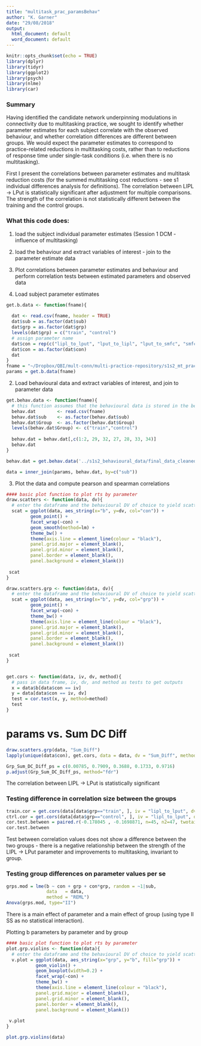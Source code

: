 ```yaml
---
title: "multitask_prac_paramsBehav"
author: "K. Garner"
date: "29/08/2018"
output:
  html_document: default
  word_document: default
---
```


```r
knitr::opts_chunk$set(echo = TRUE)
library(dplyr)
library(tidyr)
library(ggplot2)
library(psych)
library(nlme)
library(car)
```

### Summary
Having identified the candidate network underpinning modulations in connectivity due to multitasking practice, we sought to identify whether parameter estimates for each subject correlate with the observed behaviour, and whether correlation differences are different between groups. We would expect the parameter estimates to correspond to practice-related reductions in multitasking costs, rather than to reductions of response time under single-task conditions (i.e. when there is no multitasking).

First I present the correlations between parameter estimates and multitask reduction costs (for the summed multitasking cost reductions - see s1 individual differences analysis for definitions). The correlation between LIPL -> LPut is statistically significant after adjustment for multiple comparisons. The strength of the correlation is not statistically different between the training and the control groups.

### What this code does:
1. load the subject individual parameter estimates (Session 1 DCM - influence of multitasking)
2. load the behaviour and extract variables of interest - join to the parameter estimate data
3. Plot correlations between parameter estimates and behaviour and perform correlation tests between estimated parameters and observed data

1. Load subject parameter estimates
```r

get.b.data <- function(fname){
  
  dat <- read.csv(fname, header = TRUE)
  dat$sub = as.factor(dat$sub)
  dat$grp = as.factor(dat$grp)
  levels(dat$grp) = c("train", "control")
  # assign parameter name
  dat$con = rep(c("lipl_to_lput", "lput_to_lipl", "lput_to_smfc", "smfc_to_lipl", "smfc_to_lput"), times = length(levels(dat$sub)))
  dat$con = as.factor(dat$con)
  dat
}
fname = "~/Dropbox/QBI/mult-conn/multi-practice-repository/s1s2_mt_practice_dcm_analysis_outdata/behav_correlations/sub_b_params.csv"
params = get.b.data(fname)
```

2. Load behavioural data and extract variables of interest, and join to parameter data
```r

get.behav.data <- function(fname){
  # this function assumes that the behavioural data is stored in the below folder
  behav.dat        <- read.csv(fname)
  behav.dat$sub    <- as.factor(behav.dat$sub)
  behav.dat$Group  <- as.factor(behav.dat$Group)
  levels(behav.dat$Group) <- c("train","control")
  
  behav.dat = behav.dat[,c(1:2, 29, 32, 27, 28, 33, 34)]
  behav.dat
}

behav.dat = get.behav.data('../s1s2_behavioural_data/final_data_cleaned_250ms_to_3_sdevs_1331_recode.csv')

data = inner_join(params, behav.dat, by=c("sub"))
```

3. Plot the data and compute pearson and spearman correlations
```r
#### basic plot function to plot rts by parameter
draw.scatters <- function(data, dv){
  # enter the dataframe and the behavioural DV of choice to yield scatter plot of b_param by    dv
  scat = ggplot(data, aes_string(x="b", y=dv, col="con")) + 
         geom_point() +
         facet_wrap(~con) +
         geom_smooth(method=lm) +
         theme_bw() +
         theme(axis.line = element_line(colour = "black"),
         panel.grid.major = element_blank(),
         panel.grid.minor = element_blank(),
         panel.border = element_blank(),
         panel.background = element_blank())
          
 scat
}

draw.scatters.grp <- function(data, dv){
  # enter the dataframe and the behavioural DV of choice to yield scatter plot of b_param by    dv
  scat = ggplot(data, aes_string(x="b", y=dv, col="grp")) + 
         geom_point() +
         facet_wrap(~con) +
         theme_bw() +
         theme(axis.line = element_line(colour = "black"),
         panel.grid.major = element_blank(),
         panel.grid.minor = element_blank(),
         panel.border = element_blank(),
         panel.background = element_blank())
          
 scat
}


get.cors <- function(data, iv, dv, method){
  # pass in data frame, iv, dv, and method as tests to get outputs
  x = data$b[data$con == iv]
  y = data[data$con == iv, dv]
  test = cor.test(x, y, method=method)
  test
}
```


# params vs. Sum DC Diff
```r
draw.scatters.grp(data, "Sum_Diff")
lapply(unique(data$con), get.cors, data = data, dv = "Sum_Diff", method="spearman")
```
```r
Grp_Sum_DC_Diff_ps = c(0.00785, 0.7909, 0.3688, 0.1733, 0.9716)
p.adjust(Grp_Sum_DC_Diff_ps, method="fdr")
```
The correlation between LIPL -> LPut is statistically significant

### Testing difference in correlation size between the groups
```r
train.cor = get.cors(data[data$grp=="train", ], iv = "lipl_to_lput", dv = "Sum_Diff", method="spearman")
ctrl.cor = get.cors(data[data$grp=="control", ], iv = "lipl_to_lput", dv = "Sum_Diff", method="spearman")
cor.test.between = paired.r(-0.178045 , -0.1698871, n=45, n2=47, twotailed=TRUE)
cor.test.between 
```
Test between correlation values does not show a difference between the two groups - there is a negative relationship between the strength of the LIPL -> LPut parameter and improvements to multitasking, invariant to group.

### Testing group differences on parameter values per se
```r

grps.mod = lme(b ~ con + grp + con*grp, random = ~1|sub, 
               data   = data,
               method = "REML")
Anova(grps.mod, type="II")
```

There is a main effect of parameter and a main effect of group (using type II SS as no statistical interaction).

Plotting b parameters by parameter and by group
```r
#### basic plot function to plot rts by parameter
plot.grp.violins <- function(data){
  # enter the dataframe and the behavioural DV of choice to yield scatter plot of b_param by    dv
  v.plot = ggplot(data, aes_string(x="grp", y="b", fill="grp")) + 
           geom_violin() +
           geom_boxplot(width=0.2) +
           facet_wrap(~con) +
           theme_bw() +
           theme(axis.line = element_line(colour = "black"),
           panel.grid.major = element_blank(),
           panel.grid.minor = element_blank(),
           panel.border = element_blank(),
           panel.background = element_blank())
          
 v.plot
}
```

```r
plot.grp.violins(data)

```

